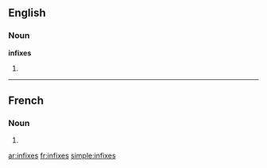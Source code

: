 ==English==

===Noun===
'''infixes'''

#{{plural of|[[infix]]}}

----

==French==

===Noun===
{{infl|fr|plural}} {{m|p}}

# {{plural of|[[infixe#French|infixe]]|lang=fr}}

[[ar:infixes]]
[[fr:infixes]]
[[simple:infixes]]